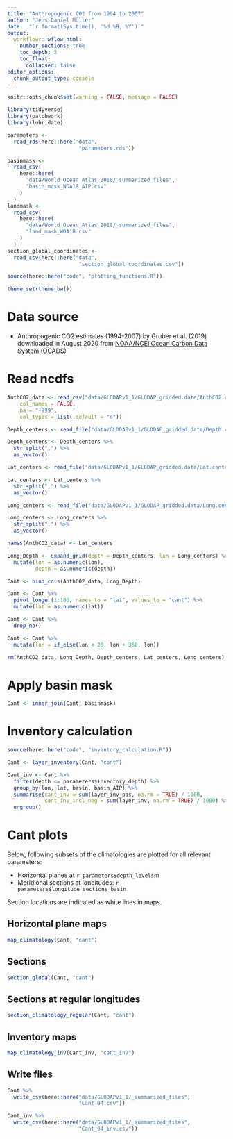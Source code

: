 ```yaml
---
title: "Anthropogenic CO2 from 1994 to 2007"
author: "Jens Daniel Müller"
date:  "`r format(Sys.time(), '%d %B, %Y')`"
output: 
  workflowr::wflow_html:
    number_sections: true
    toc_depth: 3
    toc_float:
      collapsed: false
editor_options:
  chunk_output_type: console
---
```


```r
knitr::opts_chunk$set(warning = FALSE, message = FALSE)
```

```r
library(tidyverse)
library(patchwork)
library(lubridate)
```


```r
parameters <-
  read_rds(here::here("data",
                       "parameters.rds"))
```

```r
basinmask <-
  read_csv(
    here::here(
      "data/World_Ocean_Atlas_2018/_summarized_files",
      "basin_mask_WOA18_AIP.csv"
    )
  )
landmask <-
  read_csv(
    here::here(
      "data/World_Ocean_Atlas_2018/_summarized_files",
      "land_mask_WOA18.csv"
    )
  )
section_global_coordinates <-
  read_csv(here::here("data",
                       "section_global_coordinates.csv"))
```

```r
source(here::here("code", "plotting_functions.R"))
```

```r
theme_set(theme_bw())
```

# Data source

- Anthropogenic CO2 estimates (1994-2007) by Gruber et al. (2019) downloaded in August 2020 from [NOAA/NCEI Ocean Carbon Data System (OCADS)](ftp://ftp.nodc.noaa.gov/pub/data.nodc/ncei/ocads/data/0001644/){target="_blank"}

# Read ncdfs

```r

AnthCO2_data <- read_csv("data/GLODAPv1_1/GLODAP_gridded.data/AnthCO2.data/AnthCO2.data.txt", 
    col_names = FALSE,
    na = "-999",
    col_types = list(.default = "d"))

Depth_centers <- read_file("data/GLODAPv1_1/GLODAP_gridded.data/Depth.centers.txt")

Depth_centers <- Depth_centers %>% 
  str_split(",") %>% 
  as_vector()

Lat_centers <- read_file("data/GLODAPv1_1/GLODAP_gridded.data/Lat.centers.txt")

Lat_centers <- Lat_centers %>% 
  str_split(",") %>% 
  as_vector()

Long_centers <- read_file("data/GLODAPv1_1/GLODAP_gridded.data/Long.centers.txt")

Long_centers <- Long_centers %>% 
  str_split(",") %>% 
  as_vector()

names(AnthCO2_data) <- Lat_centers

Long_Depth <- expand_grid(depth = Depth_centers, lon = Long_centers) %>% 
  mutate(lon = as.numeric(lon),
         depth = as.numeric(depth))

Cant <- bind_cols(AnthCO2_data, Long_Depth)

Cant <- Cant %>% 
  pivot_longer(1:180, names_to = "lat", values_to = "cant") %>% 
  mutate(lat = as.numeric(lat))

Cant <- Cant %>% 
  drop_na()

Cant <- Cant %>% 
  mutate(lon = if_else(lon < 20, lon + 360, lon))

rm(AnthCO2_data, Long_Depth, Depth_centers, Lat_centers, Long_centers)

```

# Apply basin mask

```r

Cant <- inner_join(Cant, basinmask)

```


# Inventory calculation

```r

source(here::here("code", "inventory_calculation.R"))

Cant <- layer_inventory(Cant, "cant")

Cant_inv <- Cant %>% 
  filter(depth <= parameters$inventory_depth) %>% 
  group_by(lon, lat, basin, basin_AIP) %>% 
  summarise(cant_inv = sum(layer_inv_pos, na.rm = TRUE) / 1000,
            cant_inv_incl_neg = sum(layer_inv, na.rm = TRUE) / 1000) %>% 
  ungroup()

```

# Cant plots

Below, following subsets of the climatologies are plotted for all relevant parameters:  

- Horizontal planes at `r parameters$depth_levels`m
- Meridional sections at longitudes: `r parameters$longitude_sections_basin`

Section locations are indicated as white lines in maps.


## Horizontal plane maps

```r

map_climatology(Cant, "cant")


```

## Sections

```r

section_global(Cant, "cant")

```

## Sections at regular longitudes

```r

section_climatology_regular(Cant, "cant")

```


## Inventory maps

```r

map_climatology_inv(Cant_inv, "cant_inv")

```


## Write files

```r

Cant %>% 
  write_csv(here::here("data/GLODAPv1_1/_summarized_files",
                       "Cant_94.csv"))

Cant_inv %>% 
  write_csv(here::here("data/GLODAPv1_1/_summarized_files",
                       "Cant_94_inv.csv"))


```
